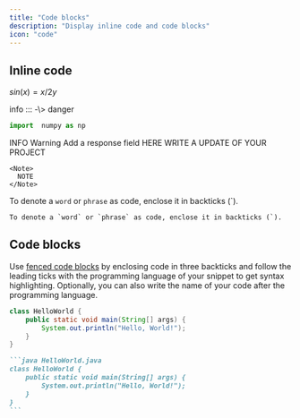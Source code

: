 ```yaml
---
title: "Code blocks"
description: "Display inline code and code blocks"
icon: "code"
---
```


## Inline code

$sin(x)= x/2y$

<Tip>
  info ::: -\> 
</Tip>

<Danger>
  danger
</Danger>


```python
import  numpy as np
```

<Steps>
  <Step title="Fermi-LAAT" titleSize="h3">
    <Info>
      INFO
    </Info>
  </Step>
  <Step title="Radio " iconType="light" titleSize="h2">
    <Warning>
      Warning 
    </Warning>
  </Step>
</Steps>


<ResponseField name="RESPONSE" type="string" required>
  Add a response field 

  <Update label="08/28/2025" description="">
    HERE WRITE A UPDATE OF YOUR PROJECT 

    <Note>
      NOTE 
    </Note>
  </Update>
</ResponseField>

To denote a `word` or `phrase` as code, enclose it in backticks (\`).

```
To denote a `word` or `phrase` as code, enclose it in backticks (`).
```

## Code blocks

Use [fenced code blocks](https://www.markdownguide.org/extended-syntax/#fenced-code-blocks) by enclosing code in three backticks and follow the leading ticks with the programming language of your snippet to get syntax highlighting. Optionally, you can also write the name of your code after the programming language.

```java HelloWorld.java
class HelloWorld {
    public static void main(String[] args) {
        System.out.println("Hello, World!");
    }
}
```

````md
```java HelloWorld.java
class HelloWorld {
    public static void main(String[] args) {
        System.out.println("Hello, World!");
    }
}
```
````